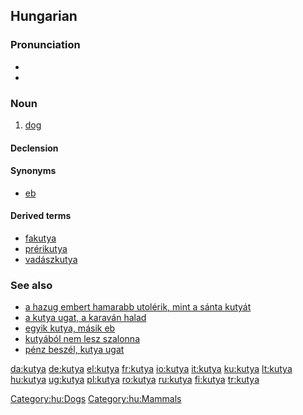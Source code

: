 ==Hungarian==

===Pronunciation===
* {{IPA|/ˈkucɒ/|lang=hu}}
* {{hyphenation|ku|tya}}

===Noun===
{{hu-noun|pl=kutyák}}

# [[dog]]

====Declension====
{{hu-decl-k-back|kuty|á}}{{hu-pos-tok|kutyá}}

====Synonyms====
* [[eb]]

====Derived terms====
* [[fakutya]]
* [[prérikutya]]
* [[vadászkutya]]

===See also===
* [[a hazug embert hamarabb utolérik, mint a sánta kutyát]]
* [[a kutya ugat, a karaván halad]]
* [[egyik kutya, másik eb]]
* [[kutyából nem lesz szalonna]]
* [[pénz beszél, kutya ugat]]

[[Category:hu:Dogs]]
[[Category:hu:Mammals]]

[[da:kutya]]
[[de:kutya]]
[[el:kutya]]
[[fr:kutya]]
[[io:kutya]]
[[it:kutya]]
[[ku:kutya]]
[[lt:kutya]]
[[hu:kutya]]
[[ug:kutya]]
[[pl:kutya]]
[[ro:kutya]]
[[ru:kutya]]
[[fi:kutya]]
[[tr:kutya]]